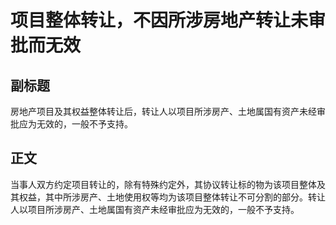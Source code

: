 # 项目整体转让，不因所涉房地产转让未审批而无效
## 副标题
房地产项目及其权益整体转让后，转让人以项目所涉房产、土地属国有资产未经审批应为无效的，一般不予支持。
## 正文
当事人双方约定项目转让的，除有特殊约定外，其协议转让标的物为该项目整体及其权益，其中所涉房产、土地使用权等均为该项目整体转让不可分割的部分。转让人以项目所涉房产、土地属国有资产未经审批应为无效的，一般不予支持。